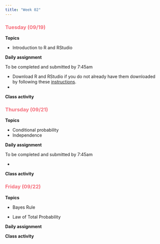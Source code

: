 ```yaml
---
title: "Week 02"
---
```


::: {style="color: #F66D7A"}
### Tuesday (09/19)
:::

**Topics**

-   Introduction to R and RStudio

**Daily assignment**

To be completed and submitted by 7:45am

-   Download R and RStudio if you do not already have them downloaded by following these [instructions](files/R_RStudio.pdf).
-   

**Class activity**

::: {style="color: #F66D7A"}
### Thursday (09/21)
:::

**Topics**

-   Conditional probability
-   Independence

**Daily assignment**

To be completed and submitted by 7:45am

-   

**Class activity**

::: {style="color: #F66D7A"}
### Friday (09/22)
:::

**Topics**

-   Bayes Rule

-   Law of Total Probability

**Daily assignment**

**Class activity**

